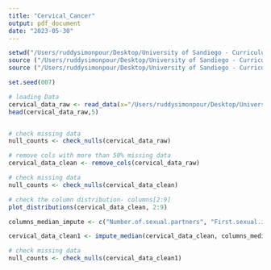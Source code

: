 ```yaml
---
title: "Cervical_Cancer"
output: pdf_document
date: "2023-05-30"
---
```


```r
setwd("/Users/ruddysimonpour/Desktop/University of Sandiego - Curriculum/ADS 503 - Applied Predictive Modeling")   #choose a location/path and set the working directory
source ("/Users/ruddysimonpour/Desktop/University of Sandiego - Curriculum/ADS 503 - Applied Predictive Modeling/ADS503-Applied-Predictive-Modeling/Pipeline/Data_Ingestion.R")
source ("/Users/ruddysimonpour/Desktop/University of Sandiego - Curriculum/ADS 503 - Applied Predictive Modeling/ADS503-Applied-Predictive-Modeling/Pipeline/Viz_EDA.R")
```



```r
set.seed(007)

# loading Data
cervical_data_raw <- read_data(x="/Users/ruddysimonpour/Desktop/University of Sandiego - Curriculum/ADS 503 - Applied Predictive Modeling/ADS503-Applied-Predictive-Modeling/input_resource/kag_risk_factors_cervical_cancer.csv")
head(cervical_data_raw,5)


# check missing data
null_counts <- check_nulls(cervical_data_raw)

# remove cols with more than 50% missing data
cervical_data_clean <- remove_cols(cervical_data_raw)

# check missing data
null_counts <- check_nulls(cervical_data_clean)


```
```r
# check the column distribution- columns[2:9]
plot_distributions(cervical_data_clean, 2:9)
```
```r
columns_median_impute <- c("Number.of.sexual.partners", "First.sexual.intercourse", "Num.of.pregnancies", "Smokes..years.", "Smokes..packs.year.", "Hormonal.Contraceptives..years.	" )

cervical_data_clean1 <- impute_median(cervical_data_clean, columns_median_impute)

# check missing data
null_counts <- check_nulls(cervical_data_clean1)

```

